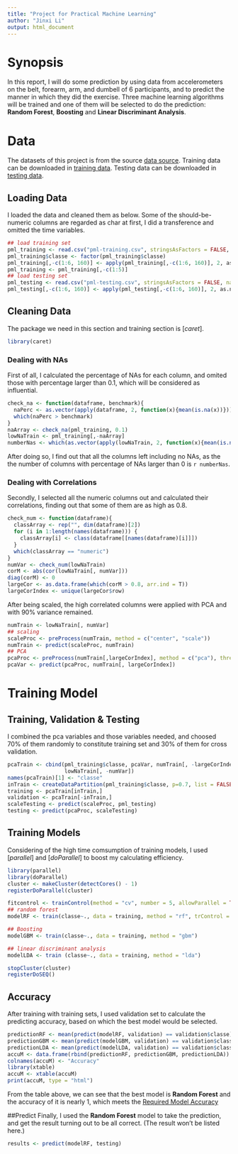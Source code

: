 ```yaml
---
title: "Project for Practical Machine Learning"
author: "Jinxi Li"
output: html_document
---
```


# Synopsis
In this report, I will do some prediction by using data from accelerometers on the belt, forearm, arm, and dumbell of 6 participants, and to predict the manner in which they did the exercise. Three machine learning algorithms will be trained and one of them will be selected to do the prediction: **Random Forest**, **Boosting** and **Linear Discriminant Analysis**.

# Data
The datasets of this project is from the source [data source]( http://web.archive.org/web/20161224072740/http:/groupware.les.inf.puc-rio.br/har). Training data can be downloaded in [training data](https://d396qusza40orc.cloudfront.net/predmachlearn/pml-training.csv). Testing data can be downloaded in [testing data](https://d396qusza40orc.cloudfront.net/predmachlearn/pml-testing.csv).

## Loading Data
I loaded the data and cleaned them as below. Some of the should-be-numeric columns are regarded as char at first, I did a transference and omitted the time variables.
```r
## load training set
pml_training <- read.csv("pml-training.csv", stringsAsFactors = FALSE, na.strings = "")
pml_training$classe <- factor(pml_training$classe)
pml_training[,-c(1:6, 160)] <- apply(pml_training[,-c(1:6, 160)], 2, as.numeric)
pml_training <- pml_training[,-c(1:5)]
## load testing set
pml_testing <- read.csv("pml-testing.csv", stringsAsFactors = FALSE, na.strings = "")
pml_testing[,-c(1:6, 160)] <- apply(pml_testing[,-c(1:6, 160)], 2, as.numeric)
```

## Cleaning Data
The package we need in this section and training section is [*caret*].
```r
library(caret)
```

### Dealing with NAs
First of all, I calculated the percentage of NAs for each column, and omited those with percentage larger than 0.1, which will be considered as influential.
```r
check_na <- function(dataframe, benchmark){
  naPerc <- as.vector(apply(dataframe, 2, function(x){mean(is.na(x))}))
  which(naPerc > benchmark)
}
naArray <- check_na(pml_training, 0.1)
lowNaTrain <- pml_training[,-naArray]
numberNas <- which(as.vector(apply(lowNaTrain, 2, function(x){mean(is.na(x))}))>0)
```
After doing so, I find out that all the columns left including no NAs, as the the number of columns with percentage of NAs larger than 0 is `r numberNas`.

### Dealing with Correlations
Secondly, I selected all the numeric columns out and calculated their correlations, finding out that some of them are as high as 0.8.
```r
check_num <- function(dataframe){
  classArray <- rep("", dim(dataframe)[2])
  for (i in 1:length(names(dataframe))) {
    classArray[i] <- class(dataframe[[names(dataframe)[i]]])
  }
  which(classArray == "numeric")
}
numVar <- check_num(lowNaTrain)
corM <- abs(cor(lowNaTrain[, numVar]))
diag(corM) <- 0
largeCor <- as.data.frame(which(corM > 0.8, arr.ind = T))
largeCorIndex <- unique(largeCor$row)
```

After being scaled, the high correlated columns were applied with PCA and with 90% variance remained.
```r
numTrain <- lowNaTrain[, numVar]
## scaling
scaleProc <- preProcess(numTrain, method = c("center", "scale"))
numTrain <- predict(scaleProc, numTrain)
## PCA
pcaProc <- preProcess(numTrain[,largeCorIndex], method = c("pca"), thresh = 0.9)
pcaVar <- predict(pcaProc, numTrain[, largeCorIndex])
```

# Training Model
## Training, Validation & Testing
I combined the pca variables and those variables needed, and choosed 70% of them randomly to constitute training set and 30% of them for cross validation.
```r
pcaTrain <- cbind(pml_training$classe, pcaVar, numTrain[, -largeCorIndex], 
                  lowNaTrain[, -numVar])
names(pcaTrain)[1] <- "classe"
inTrain <- createDataPartition(pml_training$classe, p=0.7, list = FALSE)
training <- pcaTrain[inTrain,]
validation <- pcaTrain[-inTrain,]
scaleTesting <- predict(scaleProc, pml_testing)
testing <- predict(pcaProc, scaleTesting)
```

## Training Models
Considering of the high time comsumption of training models, I used [*parallel*] and [*doParallel*] to boost my calculating efficiency.
```r
library(parallel)
library(doParallel)
cluster <- makeCluster(detectCores() - 1) 
registerDoParallel(cluster)
```

```r
fitcontrol <- trainControl(method = "cv", number = 5, allowParallel = TRUE)
## random forest
modelRF <- train(classe~., data = training, method = "rf", trControl = fitcontrol)
```

```r
## Boosting
modelGBM <- train(classe~., data = training, method = "gbm")
```

```r
## linear discriminant analysis
modelLDA <- train (classe~., data = training, method = "lda")
```

```r
stopCluster(cluster)
registerDoSEQ()
```

## Accuracy
After training with training sets, I used validation set to calculate the predicting accuracy, based on which the best model would be selected. 
```r
predictionRF <- mean(predict(modelRF, validation) == validation$classe)
predictionGBM <- mean(predict(modelGBM, validation) == validation$classe)
predictionLDA <- mean(predict(modelLDA, validation) == validation$classe)
accuM <- data.frame(rbind(predictionRF, predictionGBM, predictionLDA))
colnames(accuM) <- "Accuracy"
library(xtable)
accuM <- xtable(accuM)
print(accuM, type = "html")
```
From the table above, we can see that the best model is **Random Forest** and the accuracy of it is nearly 1, which meets the [Required Model Accuracy](https://github.com/lgreski/datasciencectacontent/blob/master/markdown/pml-requiredModelAccuracy.md)

##Predict
Finally, I used the **Random Forest** model to take the prediction, and get the result turning out to be all correct. (The result won't be listed here.) 
```r
results <- predict(modelRF, testing)
```








